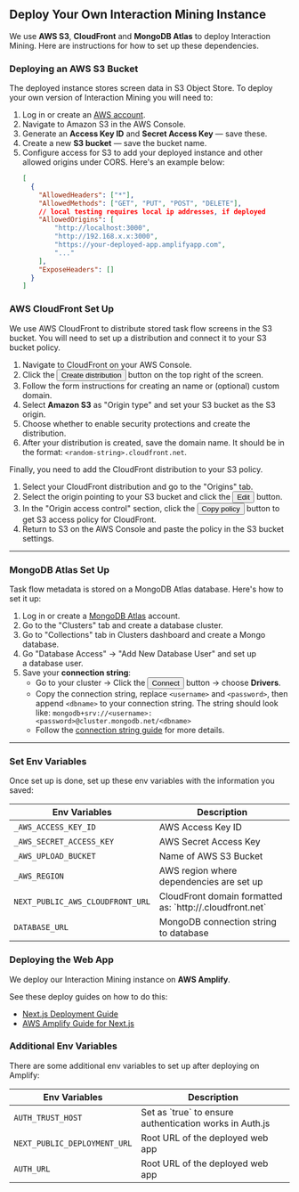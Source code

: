 
## Deploy Your Own Interaction Mining Instance

We use **AWS S3**, **CloudFront** and **MongoDB Atlas** to deploy Interaction Mining. Here are instructions for how to set up these dependencies. 

### Deploying an AWS S3 Bucket 

The deployed instance stores screen data in S3 Object Store. To deploy your own version of Interaction Mining you will need to:

1. Log in or create an [AWS account](https://aws.amazon.com/free).
2. Navigate to Amazon S3 in the AWS Console.
3. Generate an **Access Key ID** and **Secret Access Key** — save these.
4. Create a new **S3 bucket** — save the bucket name.
5. Configure access for S3 to add your deployed instance and other allowed origins under CORS. Here's an example below:
    ```json
    [
      {
        "AllowedHeaders": ["*"],
        "AllowedMethods": ["GET", "PUT", "POST", "DELETE"],
        // local testing requires local ip addresses, if deployed
        "AllowedOrigins": [
            "http://localhost:3000", 
            "http://192.168.x.x:3000", 
            "https://your-deployed-app.amplifyapp.com",
            "..."
        ],
        "ExposeHeaders": []
      }
    ]
    ```

### AWS CloudFront Set Up
We use AWS CloudFront to distribute stored task flow screens in the S3 bucket. You will need to set up a distribution and connect it to your S3 bucket policy.

1. Navigate to CloudFront on your AWS Console.
2. Click the <Button size="sm" className="bg-orange-400 font-semibold text-black rounded-4xl">Create distribution</Button> button on the top right of the screen.
3. Follow the form instructions for creating an name or (optional) custom domain.
4. Select **Amazon S3** as "Origin type" and set your S3 bucket as the S3 origin.
5. Choose whether to enable security protections and create the distribution.
6. After your distribution is created, save the domain name. It should be in the format: `<random-string>.cloudfront.net`.

Finally, you need to add the CloudFront distribution to your S3 policy.

1. Select your CloudFront distribution and go to the "Origins" tab.
2. Select the origin pointing to your S3 bucket and click the <Button  size="sm" className="bg-white font-semibold text-blue-500 border-2 border-blue-500 rounded-4xl">Edit</Button> button.
3. In the "Origin access control" section, click the <Button  size="sm" className="bg-white font-semibold text-gray-500 border-2 border-gray-500 rounded-4xl"><Copy/> Copy policy</Button> button to get S3 access policy for CloudFront.
4. Return to S3 on the AWS Console and paste the policy in the S3 bucket settings.
---

### MongoDB Atlas Set Up

Task flow metadata is stored on a MongoDB Atlas database. Here's how to set it up:

1. Log in or create a [MongoDB Atlas](https://www.mongodb.com/products/platform/atlas-database) account.
2. Go to the "Clusters" tab and create a database cluster.
3. Go to "Collections" tab in Clusters dashboard and create a Mongo database.
4. Go "Database Access" → "Add New Database User" and set up a database user.
5. Save your **connection string**:
    - Go to your cluster → Click the  <Button size="sm" className="bg-gray-200 text-black border-1 border-black-500 rounded-xl">Connect</Button> button → choose **Drivers**.
    - Copy the connection string, replace `<username>` and `<password>`, then append `<dbname>` to your connection string. The string should look like:  `mongodb+srv://<username>:<password>@cluster.mongodb.net/<dbname>`
    - Follow the [connection string guide](https://www.mongodb.com/resources/products/fundamentals/mongodb-connection-string) for more details.

---

### Set Env Variables

Once set up is done, set up these env variables with the information you saved:

<table>
  <thead>
    <tr>
      <th>Env Variables</th>
      <th>Description</th>
    </tr>
  </thead>
  <tbody>
    <tr>
      <td><code>_AWS_ACCESS_KEY_ID</code></td>
      <td>AWS Access Key ID</td>
    </tr>
    <tr>
      <td><code>_AWS_SECRET_ACCESS_KEY</code></td>
      <td>AWS Secret Access Key</td>
    </tr>
    <tr>
      <td><code>_AWS_UPLOAD_BUCKET</code></td>
      <td>Name of AWS S3 Bucket</td>
    </tr>
    <tr>
      <td><code>_AWS_REGION</code></td>
      <td>AWS region where dependencies are set up</td>
    </tr>
    <tr>
      <td><code>NEXT_PUBLIC_AWS_CLOUDFRONT_URL</code></td>
      <td>CloudFront domain formatted as: `http://<random-string>.cloudfront.net`</td>
    </tr>
    <tr>
      <td><code>DATABASE_URL</code></td>
      <td>MongoDB connection string to database</td>
    </tr>
  </tbody>
</table>

### Deploying the Web App

We deploy our Interaction Mining instance on **AWS Amplify**. 

See these deploy guides on how to do this:
- [Next.js Deployment Guide](https://nextjs.org/docs/app/getting-started/deploying)
- [AWS Amplify Guide for Next.js](https://docs.amplify.aws/nextjs/start/quickstart/nextjs-app-router-client-components)

### Additional Env Variables

There are some additional env variables to set up after deploying on Amplify:

<table>
  <thead>
    <tr>
      <th>Env Variables</th>
      <th>Description</th>
    </tr>
  </thead>
  <tbody>
    <tr>
      <td><code>AUTH_TRUST_HOST</code></td>
      <td>Set as `true` to ensure authentication works in Auth.js</td>
    </tr>
    <tr>
      <td><code>NEXT_PUBLIC_DEPLOYMENT_URL</code></td>
      <td>Root URL of the deployed web app</td>
    </tr>
    <tr>
      <td><code>AUTH_URL</code></td>
      <td>Root URL of the deployed web app</td>
    </tr>
  </tbody>
</table>